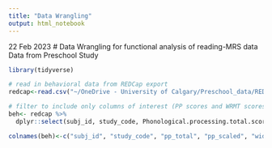 ```yaml
---
title: "Data Wrangling"
output: html_notebook
---
```

22 Feb 2023
# Data Wrangling for functional analysis of reading-MRS data 
Data from Preschool Study
```r
library(tidyverse)
```



```r
# read in behavioral data from REDCap export
redcap<-read.csv("~/OneDrive - University of Calgary/Preschool_data/REDCap_exports/PreschoolImaging-NEPSYWoodcock_DATA_LABELS_2023-02-22_1010.csv", colClasses=c("Phonological processing total score"="numeric","Phonological processing scaled score"="numeric", "Word Identification Raw Score"="numeric", "Word Attack Raw Score"="numeric", "Word Identification Scaled Score"="numeric", "Word Attack Scaled Score"="numeric"))

# filter to include only columns of interest (PP scores and WRMT scores)
beh<- redcap %>%
  dplyr::select(subj_id, study_code, Phonological.processing.total.score, Phonological.processing.scaled.score, Word.Identification.Raw.Score, Word.Identification.Scaled.Score, Word.Attack.Raw.Score, Word.Attack.Scaled.Score)

colnames(beh)<-c("subj_id", "study_code", "pp_total", "pp_scaled", "wid_raw", "wid_scaled", "wattack_raw", "wattack_scaled")

```



